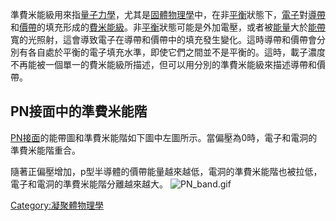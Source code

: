 {{unreferenced|time=2015-06-05T01:56:54+00:00}}
{{TA
|G1=物理
}}
準費米能級用來指[[量子力學|量子力學]]，尤其是[[固體物理學|固體物理學]]中，在非[[平衡|平衡]]狀態下，[[電子|電子]]對[[導帶|導帶]]和[[價帶|價帶]]的填充形成的[[費米能級|費米能級]]。非[[平衡|平衡]]狀態可能是外加電壓，或者被[[能量|能量]]大於[[能帶|能帶]]寬的光照射，這會導致電子在導帶和價帶中的填充發生變化。這時導帶和價帶會分別有各自處於平衡的電子填充水準，即使它們之間並不是平衡的。這時，載子濃度不再能被一個單一的費米能級所描述，但可以用分別的準費米能級來描述導帶和價帶。

==PN接面中的準費米能階==
[[PN接面|PN接面]]的能帶圖和準費米能階如下圖中左圖所示。當偏壓為0時，電子和電洞的準費米能階重合。

隨著正偏壓增加，p型半導體的價帶能量越來越低，電洞的準費米能階也被拉低，電子和電洞的準費米能階分離越來越大。
[[File:PN_band.gif|thumb]]

[[Category:凝聚體物理學|Category:凝聚體物理學]]